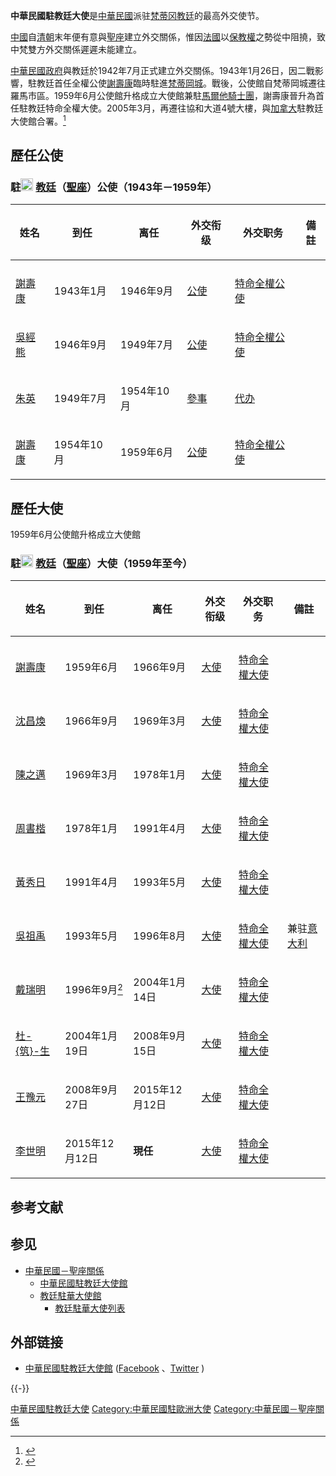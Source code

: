 {{Infobox Political post
|post            = 大使
|body            = 中華民國駐[[梵諦岡|教廷]]（[[聖座|聖座]]）
|nativename      =
|insignia        =Republic of China National Emblem.svg
|insigniasize    = 120px
|insigniacaption = [[中華民國國徽|中華民國國徽]]
|department      =
|image           =
|alt             = 
|incumbent       = [[李世明_(外交官)|李世明]]
|incumbentsince  = 2015年12月12日
|style           = 
|residence       =[[梵蒂岡城|梵蒂岡城]]<br/>[[羅馬|羅馬]]（二戰後）
|nominator       =
|nominatorpost   =
|predecessor     =
|appointerpost   = 
|termlength      = 
|inaugural       = [[謝壽康|謝壽康]]
|formation       = 1943年1月26日
|last            =
|abolished       =
|succession      = 
|deputy          = 
|salary          = 
|website         = 
}}
'''中華民國駐教廷大使'''是[[中華民國|中華民國]]派驻[[梵蒂冈|梵蒂冈]][[教廷|教廷]]的最高外交使节。

[[中國|中國]]自[[清朝|清朝]]末年便有意與[[聖座|聖座]]建立外交關係，惟因[[法國|法國]]以[[保教權|保教權]]之勢從中阻撓，致中梵雙方外交關係遲遲未能建立。

[[中華民國政府|中華民國政府]]與教廷於1942年7月正式建立外交關係。1943年1月26日，因二戰影響，駐教廷首任全權公使[[謝壽康|謝壽康]]臨時駐進[[梵蒂岡城|梵蒂岡城]]。戰後，公使館自梵蒂岡城遷往羅馬市區。1959年6月公使館升格成立大使館兼駐[[馬爾他騎士團|馬爾他騎士團]]，謝壽康晉升為首任駐教廷特命全權大使。2005年3月，再遷往協和大道4號大樓，與[[加拿大|加拿大]]駐教廷大使館合署。<ref>{{cite web|url=https://www.roc-taiwan.org/va/post/6.html|title=教廷與我雙邊關係|publisher=[[中華民國外交部|中華民國外交部]]|date=2017-12-19|accessdate=2018-03-15|archive-date=2022-04-16|archive-url=https://web.archive.org/web/20220416195646/https://www.roc-taiwan.org/va/post/6.html}}</ref>

==歷任公使==
==={{ROC}}駐[[File:Coat_of_arms_Holy_See.svg|20px]] [[梵諦岡|教廷]]（[[聖座|聖座]]）公使（1943年－1959年）===
{| class="wikitable" 
|- 
!姓名
!到任
!离任
!外交衔级
!外交职务
!colspan="2" | 備註
|-
|-
|[[謝壽康|謝壽康]]
|1943年1月
|1946年9月
|[[公使|公使]]
|[[特命全權公使|特命全權公使]]
|
|-
|[[吳經熊|吳經熊]]
|1946年9月
|1949年7月
|[[公使|公使]]
|[[特命全權公使|特命全權公使]]
|
|-
|[[朱英_(外交官)|朱英]]
|1949年7月
|1954年10月
|[[參事|參事]]
|[[代办|代办]]
|
|-
|[[謝壽康|謝壽康]]
|1954年10月
|1959年6月
|[[公使|公使]]
|[[特命全權公使|特命全權公使]]
|
|}

==歷任大使==
1959年6月公使館升格成立大使館
=== {{ROC}}駐[[File:Coat_of_arms_Holy_See.svg|20px]] [[梵諦岡|教廷]]（[[聖座|聖座]]）大使（1959年至今） ===
{| class="wikitable" 
|- 
!姓名
!到任
!离任
!外交衔级
!外交职务
!colspan="2" | 備註
|-
|-
|[[謝壽康|謝壽康]]
|1959年6月
|1966年9月
|[[大使|大使]]
|[[特命全權大使|特命全權大使]]
|
|-
|[[沈昌煥|沈昌煥]]
|1966年9月
|1969年3月
|[[大使|大使]]
|[[特命全權大使|特命全權大使]]
|
|-
|[[陳之邁|陳之邁]]
|1969年3月
|1978年1月
|[[大使|大使]]
|[[特命全權大使|特命全權大使]]
|
|-
|[[周書楷|周書楷]]
|1978年1月
|1991年4月
|[[大使|大使]]
|[[特命全權大使|特命全權大使]]
|
|-
|[[黃秀日|黃秀日]]
|1991年4月
|1993年5月
|[[大使|大使]]
|[[特命全權大使|特命全權大使]]
|
|-
|[[吳祖禹|吳祖禹]]
|1993年5月
|1996年8月
|[[大使|大使]]
|[[特命全權大使|特命全權大使]]
|兼驻[[意大利|意大利]]
|-
|[[戴瑞明|戴瑞明]]
|1996年9月<ref>{{Cite web |url = https://www.mofa.gov.tw/News_Content_M_2.aspx?n=FAEEE2F9798A98FD&sms=6DC19D8F09484C89&s=4ED29E531BB61E1E |author = 公眾外交協調會 |date = 1996年10月4日 |title = 中華民國新任駐教廷大使戴瑞明於本（十）月四日上午向教宗若望保祿二世呈遞到任國書 |publisher = 中華民國外交部 |access-date = 2019年2月17日 |archive-date = 2020年11月6日 |archive-url = https://web.archive.org/web/20201106005113/https://www.mofa.gov.tw/News_Content_M_2.aspx?n=FAEEE2F9798A98FD&sms=6DC19D8F09484C89&s=4ED29E531BB61E1E }}</ref>
|2004年1月14日
|[[大使|大使]]
|[[特命全權大使|特命全權大使]]
|
|-
|[[杜筑生|杜-{筑}-生]]
|2004年1月19日
|2008年9月15日
|[[大使|大使]]
|[[特命全權大使|特命全權大使]]
|
|-
|[[王豫元|王豫元]]
|2008年9月27日
|2015年12月12日
|[[大使|大使]]
|[[特命全權大使|特命全權大使]]
|
|-
|[[李世明_(外交官)|李世明]]
|2015年12月12日
|'''現任'''
|[[大使|大使]]
|[[特命全權大使|特命全權大使]]
|
|}

== 参考文献 ==
{{Reflist|2}}

== 参见 ==
{{Portal box|中华民国|天主教|梵蒂冈|国际关系}}
* [[中華民國－聖座關係|中華民國－聖座關係]]
**[[中華民國駐教廷大使館|中華民國駐教廷大使館]]
**[[教廷駐華大使館|教廷駐華大使館]]
***[[教廷駐華大使列表|教廷駐華大使列表]]

== 外部链接 ==
*[http://www.roc-taiwan.org/va/index.html 中華民國駐教廷大使館] {{Wayback|url=http://www.roc-taiwan.org/va/index.html |date=20201120094149 }}<!--{{Wayback|url=http://www.roc-taiwan.org/va/index.html |date=20201120094149 }}-->{{zh-tw}}{{en}}([https://www.facebook.com/TaiwaninHolySee Facebook] {{Wayback|url=https://www.facebook.com/TaiwaninHolySee |date=20220125110826 }}、[https://twitter.com/TW_HolySee Twitter] {{Wayback|url=https://twitter.com/TW_HolySee |date=20190510060508 }})<!--{{Wayback|url=https://twitter.com/TW_HolySee |date=20190510060508 }}-->

{{-}}
{{中華民國駐外大使}}
[[Category:中華民國駐教廷大使|]]
[[Category:中華民國駐歐洲大使|Category:中華民國駐歐洲大使]]
[[Category:中華民國－聖座關係|Category:中華民國－聖座關係]]